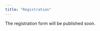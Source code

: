 ```yaml
---
title: "Registration"
---
```


The registration form will be published soon.

```{=html}
<!-- - To register in the congress, please access this registration form (deadline XX-XX XYZ 2024). -->
<!-- - If you want to submit an abstract, please [see instructions here](./abstract.html) (deadline XX-XX XYZ 2024). -->

<!-- If you have any doubt about registration, please contact XYZ. -->
```